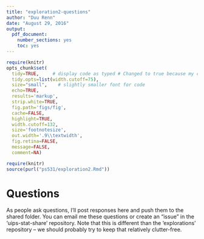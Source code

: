 ```yaml
---
title: "exploration2-questions"
author: "Duu Renn"
date: "August 29, 2016"
output: 
  pdf_document: 
    number_sections: yes
    toc: yes
---
```


```r
require(knitr)
opts_chunk$set(
  tidy=TRUE,     # display code as typed # Changed to true because my comments are too long
  tidy.opts=list(width.cutoff=75),
  size="small",    # slightly smaller font for code
  echo=TRUE,
  results='markup',
  strip.white=TRUE,
  fig.path='figs/fig',
  cache=FALSE,
  highlight=TRUE,
  width.cutoff=132, 
  size='footnotesize',
  out.width='.9\\textwidth',
  fig.retina=FALSE,
  message=FALSE,
  comment=NA)
```


```r
require(knitr)
source(purl("ps531/exploration2.Rmd"))
```

# Questions
As people ask questions, I'll post responses here and push them to the shared folder. You can email me these questions or create an "issue" in the 'uips-stat-share' repository. Note that this is different than the 'explorations' repository -- we should probably try to keep that relatively clutter-free.  

##





